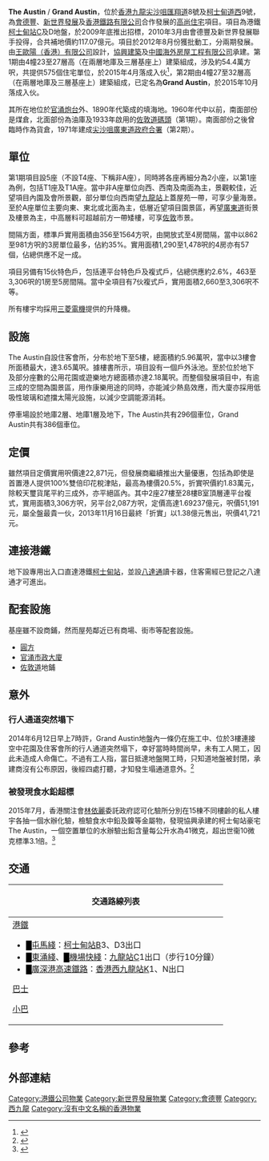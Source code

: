 {{refimprove|time=2013-11-01T02:17:30+00:00}}
{{Infobox_housinghk 
| name = The Austin<BR>Grand Austin
| address = {{HKG}}[[九龍|九龍]][[尖沙咀|尖沙咀]][[匯翔道|匯翔道]]8號（The Austin）<br/>{{HKG}}[[九龍|九龍]][[尖沙咀|尖沙咀]][[柯士甸道|柯士甸道西]]9號（Grand Austin）
| logo = [[File:The_Austin_Logo.png|140px]]
| photo = [[File:HK_西九龍_West_Kln_西九龍站綠化空間_Green_Plaza_天空走廊_Sky_Corridor_觀景台_Sightseeing_Deck_view_January_2019_SSG_22.jpg|240px]]<BR>[[File:HK_西九龍_West_Kln_西九龍站綠化空間_Green_Plaza_天空走廊_Sky_Corridor_觀景台_Sightseeing_Deck_view_January_2019_SSG_26.jpg|240px]]
| lot = 
| developer = [[會德豐|會德豐]]、[[新世界發展|新世界發展]]及[[香港鐵路有限公司|香港鐵路有限公司]]
| use = 住宅 
| blocknumber = 4座（The Austin）<BR>4座（Grand Austin）
| floornumber = 23至27層高（The Austin）<BR>27至32層高（Grand Austin） 
| yearofcompletion = 2015年4月（The Austin）<BR>2015年10月（Grand Austin）
| facilities = 商場、停車場及會所
| former = [[佐敦道碼頭|佐敦道碼頭]]（The Austin）<BR>尖沙咀[[廣東道政府合署|廣東道政府合署]]（Grand Austin）
| website = 
}}
{{multiple image
| align =right
| direction= vertical
| footer_align =right
| image1 = The Austin Overview 201607.jpg
| width1 = 250
| caption1 = The Austin 全貌
| image2 = The Austin.JPG
| width2 = 250
| caption2 = 由[[渡船街_(香港)|渡船街]]望The Austin 
| image3 = The Austin under construction in September 2014.JPG
| width3 = 250
| caption3 = The Austin（2014年9月）
| image4 = The Austin Site View 201407.jpg
| width4 = 250
| caption4 = The Austin（2014年7月）
| image5 = The Austin under construction in May 2014.JPG
| width5 = 250
| caption5 = The Austin（2014年5月）
| image6 = Austin Station 201310.JPG
| width6 = 250
| caption6 = The Austin（2013年10月）
}}

'''The Austin''' / '''Grand Austin'''，位於[[香港|香港]][[九龍|九龍]][[尖沙咀|尖沙咀]][[匯翔道|匯翔道]]8號及[[柯士甸道西|柯士甸道西]]9號，為[[會德豐|會德豐]]、[[新世界發展|新世界發展]]及[[香港鐵路有限公司|香港鐵路有限公司]]合作發展的[[高尚住宅|高尚住宅]]項目。項目為港鐵[[柯士甸站|柯士甸站]]C及D地盤，於2009年底推出招標，2010年3月由會德豐及新世界發展聯手投得，合共補地價約117.07億元。項目於2012年8月份獲批動工，分兩期發展。由[[王歐陽|王歐陽（香港）有限公司]]設計，[[協興建築|協興建築]]及[[中國海外房屋工程有限公司|中國海外房屋工程有限公司]]承建。第1期由4幢23至27層高（在兩層地庫及三層基座上）建築組成，涉及約54.4萬方呎，共提供575個住宅單位，於2015年4月落成入伙<ref>{{Cite web |url=http://news.sina.com.hk/news/20131019/-19-3094253/1.html |title=星島日報：THE AUSTIN加推呎價24149元 (2013年10月19日) |accessdate=2013年10月19日 |archive-date=2013年10月19日 |archive-url=https://web.archive.org/web/20131019145611/http://news.sina.com.hk/news/20131019/-19-3094253/1.html |dead-url=no }}</ref>，第2期由4幢27至32層高（在兩層地庫及三層基座上）建築組成，已定名為'''Grand Austin'''，於2015年10月落成入伙。

其所在地位於[[官涌炮台|官涌炮台]]外、1890年代築成的填海地。1960年代中以前，南面部份是煤倉，北面部份為油庫及1933年啟用的[[佐敦道碼頭|佐敦道碼頭]]（第1期）。南面部份之後曾臨時作為貨倉，1971年建成[[尖沙咀|尖沙咀]][[廣東道政府合署|廣東道政府合署]]（第2期）。

==單位==
第1期項目設5座（不設T4座、下稱非A座），同時將各座再細分為2小座，以第1座為例，包括T1座及T1A座。當中非A座單位向西、西南及南面為主，景觀較佳，近望項目內園及會所景觀，部分單位向西南望[[九龍站_(港鐵)|九龍站]]上蓋屋苑一帶，可享少量海景。至於A座單位主要向東、東北或北面為主，低層近望項目園景區，再望[[廣東道|廣東道]]街景及樓景為主，中高層料可超越前方一帶矮樓，可享[[佐敦|佐敦]]市景。

間隔方面，標準戶實用面積由356至1564方呎，由開放式至4房間隔，當中以862至981方呎的3房單位最多，佔約35%。實用面積1,290至1,478呎的4房亦有57個，佔總供應不足一成。

項目另備有15伙特色戶，包括連平台特色戶及複式戶，佔總供應約2.6%，463至3,306呎的1房至5房間隔。當中全項目有7伙複式戶，實用面積2,660至3,306呎不等。

所有樓宇均採用[[三菱電機|三菱電機]]提供的升降機。

==設施==
The Austin自設住客會所，分布於地下至5樓，總面積約5.96萬呎，當中以3樓會所面積最大，達3.65萬呎。據樓書所示，項目設有一個戶外泳池。至於位於地下及部分座數的公用花園或遊樂地方總面積亦達2.18萬呎。而整個發展項目中，有逾三成的空間為園景區，用作康樂用途的同時，亦能減少熱島效應，而大廈亦採用低吸性玻璃和遮擋太陽光設施，以減少空調能源消耗。

停車場設於地庫2層、地庫1層及地下，The Austin共有296個車位，Grand Austin共有386個車位。

==定價==
雖然項目定價實用呎價達22,871元，但發展商繼續推出大量優惠，包括為即使是首置港人提供100%雙倍印花稅津貼，最高為樓價20.5%，折實呎價約1.83萬元，除較天璽貨尾平約三成外，亦平絕區內。其中2座27樓至28樓B室頂層連平台複式，實用面積3,306方呎，另平台2,087方呎，定價高達1.69237億元，呎價51,191元，屬全盤最貴一伙，2013年11月16日最終「折實」以1.38億元售出，呎價41,721元。

==連接港鐵==
地下設專用出入口直達港鐵[[柯士甸站|柯士甸站]]，並設[[八達通|八達通]]讀卡器，住客需經已登記之八達通才可進出。

== 配套設施 ==
基座雖不設商鋪，然而屋苑鄰近已有商場、街市等配套設施。
* [[圓方|圓方]]
* [[官涌市政大廈|官涌市政大廈]]
* [[佐敦道|佐敦道]]地鋪

==意外==
===行人通道突然塌下===
2014年6月12日早上7時許，Grand Austin地盤內一條仍在施工中、位於3樓連接空中花園及住客會所的行人通道突然塌下，幸好當時時間尚早，未有工人開工，因此未造成人命傷亡。不過有工人指，當日抵達地盤開工時，只知道地盤被封閉，承建商沒有公布原因，後經四處打聽，才知發生塌通道意外。<ref>{{Cite web |url=http://orientaldaily.on.cc/cnt/news/20140715/00176_055.html |title=豪宅地盤塌通道照片曝光 《東方日報》 2014-07-15 |accessdate=2015-07-19 |archive-date=2014-07-18 |archive-url=https://web.archive.org/web/20140718082723/http://orientaldaily.on.cc/cnt/news/20140715/00176_055.html |dead-url=no }}</ref>

===被發現食水鉛超標===
2015年7月，香港關注會[[林依麗|林依麗]]委託政府認可化驗所分別在15棟不同樓齡的私人樓宇各抽一個水辦化驗，檢驗食水中鉛及鎳等金屬物，發現協興承建的柯士甸站豪宅The Austin，一個空置單位的水辦驗出鉛含量每公升水為41微克，超出世衞10微克標準3.1倍。<ref>{{Cite web |url=http://hk.apple.nextmedia.com/news/first/20150718/19223922 |title=毒水殺入豪宅The Austin 美孚牛下榮昌邨亦中招 《蘋果日報》 2014-07-18 |accessdate=2015-07-19 |archive-date=2015-07-19 |archive-url=https://web.archive.org/web/20150719211812/http://hk.apple.nextmedia.com/news/first/20150718/19223922 |dead-url=no }}</ref>

==交通==
{| class="mw-collapsible mw-collapsed wikitable" style="background:yellow; margin: 0 auto; width: auto;" 
! 交通路線列表
|-
|
;[[港鐵|港鐵]]
*<font color="{{屯馬綫色彩}}">█</font>[[屯馬綫|屯馬綫]]：[[柯士甸站|柯士甸站]]B3、D3出口
*<font color="{{東涌綫色彩}}">█</font>[[東涌綫|東涌綫]]、<font color={{機場快綫色彩}}>█</font>[[機場快綫_(港鐵)|機場快綫]]：[[九龍站_(港鐵)|九龍站]]C1出口（步行10分鐘）  
*<font color="{{高速鐵路色彩}}">█</font>[[廣深港高速鐵路|廣深港高速鐵路]]：[[香港西九龍站|香港西九龍站]]K1、N出口
;[[香港巴士|巴士]]
{{九龍新界巴士簡單列表|3C|3X|12|12P|14|36B|42A|46|60X|63X|69X|81|95|203C|215P|215X|238P|238X|260X|261B|268B|268X|269B|269X|270P|271|271B|281A|296D}}
{{過海隧道巴士簡單列表|110|914|970|970X|971|973}}{{大嶼山巴士簡單列表|A22|A23|E21X|E23|E23A|N11|N23}}
;[[香港小巴|小巴]]
{{九龍專線小巴簡單列表|3|26|26A|74|74S|77M|78|78A}}
|}

==參考==
{{reflist}}

==外部連結==
{{commons category|The Austin}}

{{九龍倉集團/會德豐}}{{新世界發展}}{{港鐵公司物業}}

[[Category:港鐵公司物業|Category:港鐵公司物業]]
[[Category:新世界發展物業|Category:新世界發展物業]]
[[Category:會德豐|Category:會德豐]]
[[Category:西九龍|Category:西九龍]]
[[Category:沒有中文名稱的香港物業|Category:沒有中文名稱的香港物業]]